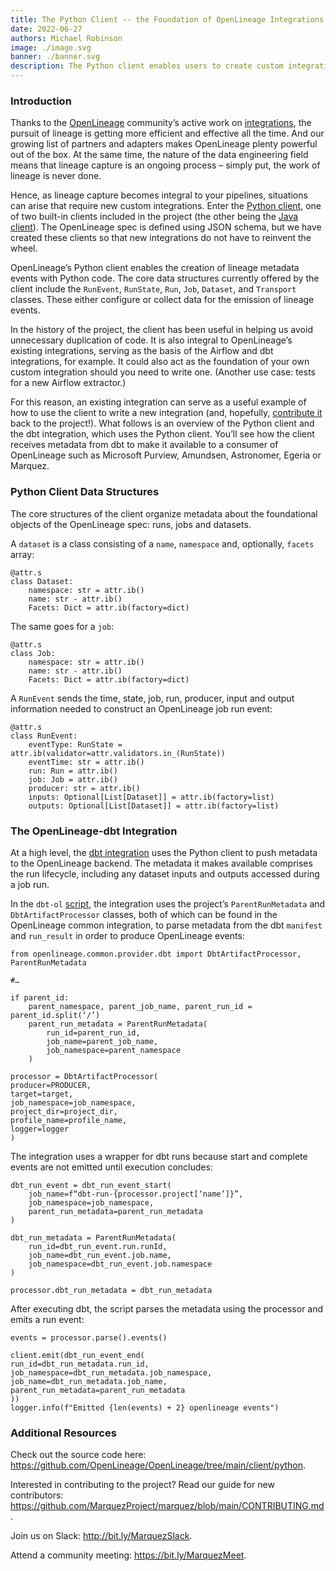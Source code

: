 ```yaml
---
title: The Python Client -- the Foundation of OpenLineage Integrations
date: 2022-06-27
authors: Michael Robinson
image: ./image.svg
banner: ./banner.svg
description: The Python client enables users to create custom integrations.
---
```


### Introduction

Thanks to the [OpenLineage](https://github.com/OpenLineage/OpenLineage) community’s active work on [integrations](https://github.com/OpenLineage/OpenLineage/tree/main/integration), the pursuit of lineage is getting more efficient and effective all the time. And our growing list of partners and adapters makes OpenLineage plenty powerful out of the box. At the same time, the nature of the data engineering field means that lineage capture is an ongoing process – simply put, the work of lineage is never done.

Hence, as lineage capture becomes integral to your pipelines, situations can arise that require new custom integrations. Enter the [Python client](https://github.com/OpenLineage/OpenLineage/tree/main/client/python), one of two built-in clients included in the project (the other being the [Java client](https://github.com/OpenLineage/OpenLineage/tree/main/client/java)). The OpenLineage spec is defined using JSON schema, but we have created these clients so that new integrations do not have to reinvent the wheel. 

OpenLineage’s Python client enables the creation of lineage metadata events with Python code. The core data structures currently offered by the client include the `RunEvent`, `RunState`, `Run`, `Job`, `Dataset`, and `Transport` classes. These either configure or collect data for the emission of lineage events.

In the history of the project, the client has been useful in helping us avoid unnecessary duplication of code. It is also integral to OpenLineage’s existing integrations, serving as the basis of the Airflow and dbt integrations, for example. It could also act as the foundation of your own custom integration should you need to write one. (Another use case: tests for a new Airflow extractor.)

For this reason, an existing integration can serve as a useful example of how to use the client to write a new integration (and, hopefully, [contribute it](https://github.com/OpenLineage/OpenLineage/blob/main/CONTRIBUTING.md) back to the project!). What follows is an overview of the Python client and the dbt integration, which uses the Python client. You’ll see how the client receives metadata from dbt to make it available to a consumer of OpenLineage such as Microsoft Purview, Amundsen, Astronomer, Egeria or Marquez.

### Python Client Data Structures

The core structures of the client organize metadata about the foundational objects of the OpenLineage spec: runs, jobs and datasets.

A `dataset` is a class consisting of a `name`, `namespace` and, optionally, `facets` array:

```
@attr.s
class Dataset:
	namespace: str = attr.ib()
	name: str - attr.ib()
	Facets: Dict = attr.ib(factory=dict)
```

The same goes for a `job`:

```
@attr.s
class Job:
	namespace: str = attr.ib()
	name: str - attr.ib()
	Facets: Dict = attr.ib(factory=dict)
```

A `RunEvent` sends the time, state, job, run, producer, input and output information needed to construct an OpenLineage job run event:

```
@attr.s 
class RunEvent:
	eventType: RunState = attr.ib(validator=attr.validators.in_(RunState))
	eventTime: str = attr.ib()
	run: Run = attr.ib()
	job: Job = attr.ib()
	producer: str = attr.ib()
	inputs: Optional[List[Dataset]] = attr.ib(factory=list)
	outputs: Optional[List[Dataset]] = attr.ib(factory=list)
```
### The OpenLineage-dbt Integration

At a high level, the [dbt integration](https://github.com/OpenLineage/OpenLineage/tree/main/integration/dbt) uses the Python client to push metadata to the OpenLineage backend. The metadata it makes available comprises the run lifecycle, including any dataset inputs and outputs accessed during a job run.

In the `dbt-ol` [script](https://github.com/OpenLineage/OpenLineage/blob/main/integration/dbt/scripts/dbt-ol), the integration uses the project’s `ParentRunMetadata` and `DbtArtifactProcessor` classes, both of which can be found in the OpenLineage common integration, to parse metadata from the dbt `manifest` and `run_result` in order to produce OpenLineage events:  

```
from openlineage.common.provider.dbt import DbtArtifactProcessor, ParentRunMetadata

#…

if parent_id:
	parent_namespace, parent_job_name, parent_run_id = parent_id.split(‘/’)
	parent_run_metadata = ParentRunMetadata(
		run_id=parent_run_id,
		job_name=parent_job_name,
		job_namespace=parent_namespace
	)

processor = DbtArtifactProcessor(
producer=PRODUCER,
target=target,
job_namespace=job_namespace,
project_dir=project_dir,
profile_name=profile_name,
logger=logger
)
```

The integration uses a wrapper for dbt runs because start and complete events are not emitted until execution concludes:

```
dbt_run_event = dbt_run_event_start(
	job_name=f“dbt-run-{processor.project[‘name’]}”,
	job_namespace=job_namespace,
	parent_run_metadata=parent_run_metadata
)

dbt_run_metadata = ParentRunMetadata(
	run_id=dbt_run_event.run.runId,
	job_name=dbt_run_event.job.name,
	job_namespace=dbt_run_event.job.namespace
)

processor.dbt_run_metadata = dbt_run_metadata
```

After executing dbt, the script parses the metadata using the processor and emits a run event:

```
events = processor.parse().events()

client.emit(dbt_run_event_end(
run_id=dbt_run_metadata.run_id,
job_namespace=dbt_run_metadata.job_namespace,
job_name=dbt_run_metadata.job_name,
parent_run_metadata=parent_run_metadata
))
logger.info(f"Emitted {len(events) + 2} openlineage events")
```

### Additional Resources

Check out the source code here: https://github.com/OpenLineage/OpenLineage/tree/main/client/python.

Interested in contributing to the project? Read our guide for new contributors: https://github.com/MarquezProject/marquez/blob/main/CONTRIBUTING.md.

Join us on Slack: http://bit.ly/MarquezSlack.

Attend a community meeting: https://bit.ly/MarquezMeet.
